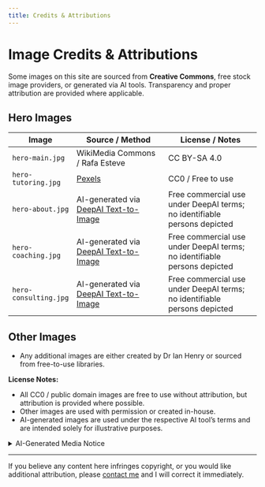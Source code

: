 ```yaml
---
title: Credits & Attributions
---
```


# Image Credits & Attributions

Some images on this site are sourced from **Creative Commons**, free stock image providers, or generated via AI tools. Transparency and proper attribution are provided where applicable.

## Hero Images

| Image | Source / Method | License / Notes |
|-------|----------------|----------------|
| `hero-main.jpg` | WikiMedia Commons / Rafa Esteve | CC BY-SA 4.0 |
| `hero-tutoring.jpg` | [Pexels](https://www.pexels.com/photo/pile-of-books-159866/) | CC0 / Free to use |
| `hero-about.jpg` | AI-generated via [DeepAI Text-to-Image](https://deepai.org/machine-learning-model/text2img) | Free commercial use under DeepAI terms; no identifiable persons depicted |
| `hero-coaching.jpg` | AI-generated via [DeepAI Text-to-Image](https://deepai.org/machine-learning-model/text2img) | Free commercial use under DeepAI terms; no identifiable persons depicted |
| `hero-consulting.jpg` | AI-generated via [DeepAI Text-to-Image](https://deepai.org/machine-learning-model/text2img) | Free commercial use under DeepAI terms; no identifiable persons depicted |

## Other Images

- Any additional images are either created by Dr Ian Henry or sourced from free-to-use libraries.  

**License Notes:**

- All CC0 / public domain images are free to use without attribution, but attribution is provided where possible.  
- Other images are used with permission or created in-house.  
- AI-generated images are used under the respective AI tool’s terms and are intended solely for illustrative purposes.  

<details>
<summary>AI-Generated Media Notice</summary>

Some images on this site were generated using artificial intelligence (AI) tools such as **DeepAI Text-to-Image**.  

These images are used under DeepAI’s terms, which allow free commercial use. No identifiable real persons are depicted.  

</details>

---

If you believe any content here infringes copyright, or you would like additional attribution, please [contact me](contact.qmd) and I will correct it immediately.

